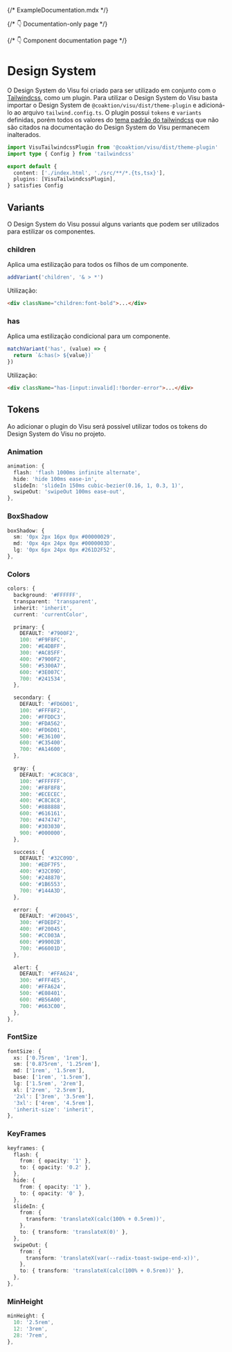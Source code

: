 {/* ExampleDocumentation.mdx */}


{/* 👇 Documentation-only page */}

<Meta title="Design System" />

{/* 👇 Component documentation page */}

# Design System

O Design System do Visu foi criado para ser utilizado em conjunto com o [Tailwindcss](https://tailwindcss.com/),
 como um plugin. Para utilizar o Design System do Visu basta importar o Design System de `@coaktion/visu/dist/theme-plugin`
  e adicioná-lo ao arquivo `tailwind.config.ts`. O plugin possui `tokens` e `variants` definidas, porém todos os valores do
  [tema padrão do tailwindcss](https://tailwindcss.com/docs/theme) que não são citados na documentação do Design System do Visu permanecem inalterados. 


```typescript
import VisuTailwindcssPlugin from '@coaktion/visu/dist/theme-plugin'
import type { Config } from 'tailwindcss'

export default {
  content: ['./index.html', './src/**/*.{ts,tsx}'],
  plugins: [VisuTailwindcssPlugin],
} satisfies Config

```

## Variants

O Design System do Visu possui alguns variants que podem ser utilizados para estilizar os componentes.

### children

Aplica uma estilização para todos os filhos de um componente.

```typescript
addVariant('children', '& > *')
```

Utilização:

```html
<div className="children:font-bold">...</div>
```

### has

Aplica uma estilização condicional para um componente.

```typescript
matchVariant('has', (value) => {
  return `&:has(> ${value})`
})
```

Utilização:

```html
<div className="has-[input:invalid]:!border-error">...</div>
```

## Tokens

Ao adicionar o plugin do Visu será possível utilizar todos os tokens do Design System do Visu no projeto.

### Animation

```typescript
animation: {
  flash: 'flash 1000ms infinite alternate',
  hide: 'hide 100ms ease-in',
  slideIn: 'slideIn 150ms cubic-bezier(0.16, 1, 0.3, 1)',
  swipeOut: 'swipeOut 100ms ease-out',
},
```

### BoxShadow

```typescript
boxShadow: {
  sm: '0px 2px 16px 0px #00000029',
  md: '0px 4px 24px 0px #0000003D',
  lg: '0px 6px 24px 0px #261D2F52',
},
```

### Colors

```typescript
colors: {
  background: '#FFFFFF',
  transparent: 'transparent',
  inherit: 'inherit',
  current: 'currentColor',

  primary: {
    DEFAULT: '#7900F2',
    100: '#F9F8FC',
    200: '#E4DBFF',
    300: '#AC85FF',
    400: '#7900F2',
    500: '#5300A7',
    600: '#3E007C',
    700: '#241534',
  },

  secondary: {
    DEFAULT: '#FD6D01',
    100: '#FFF8F2',
    200: '#FFDDC3',
    300: '#FDA562',
    400: '#FD6D01',
    500: '#E36100',
    600: '#C35400',
    700: '#A14600',
  },

  gray: {
    DEFAULT: '#C8C8C8',
    100: '#FFFFFF',
    200: '#F8F8F8',
    300: '#ECECEC',
    400: '#C8C8C8',
    500: '#888888',
    600: '#616161',
    700: '#474747',
    800: '#303030',
    900: '#000000',
  },

  success: {
    DEFAULT: '#32C09D',
    300: '#EDF7F5',
    400: '#32C09D',
    500: '#248870',
    600: '#1B6553',
    700: '#144A3D',
  },

  error: {
    DEFAULT: '#F20045',
    300: '#FDEDF2',
    400: '#F20045',
    500: '#CC003A',
    600: '#99002B',
    700: '#66001D',
  },

  alert: {
    DEFAULT: '#FFA624',
    300: '#FFF4E5',
    400: '#FFA624',
    500: '#E08401',
    600: '#B56A00',
    700: '#663C00',
  },
},
```

### FontSize

```typescript
fontSize: {
  xs: ['0.75rem', '1rem'],
  sm: ['0.875rem', '1.25rem'],
  md: ['1rem', '1.5rem'],
  base: ['1rem', '1.5rem'],
  lg: ['1.5rem', '2rem'],
  xl: ['2rem', '2.5rem'],
  '2xl': ['3rem', '3.5rem'],
  '3xl': ['4rem', '4.5rem'],
  'inherit-size': 'inherit',
},
```

### KeyFrames

```typescript
keyframes: {
  flash: {
    from: { opacity: '1' },
    to: { opacity: '0.2' },
  },
  hide: {
    from: { opacity: '1' },
    to: { opacity: '0' },
  },
  slideIn: {
    from: {
      transform: 'translateX(calc(100% + 0.5rem))',
    },
    to: { transform: 'translateX(0)' },
  },
  swipeOut: {
    from: {
      transform: 'translateX(var(--radix-toast-swipe-end-x))',
    },
    to: { transform: 'translateX(calc(100% + 0.5rem))' },
  },
},
```

### MinHeight

```typescript
minHeight: {
  10: '2.5rem',
  12: '3rem',
  28: '7rem',
},
```
